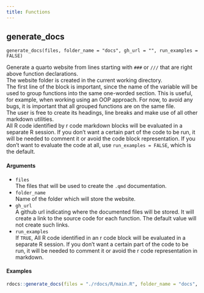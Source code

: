 ```yaml
---
title: Functions
---
```


## generate_docs

`generate_docs(files, folder_name = "docs", gh_url = "", run_examples = FALSE)` \

Generate a quarto website from lines starting with `###` or `///` that are right above function declarations. \
The website folder is created in the current working directory. \
The first line of the block is important, since the name of the variable will be used to group functions into the
same one-worded section. This is useful, for example, when working using an OOP approach. For now, to avoid any
bugs, it is important that all grouped functions are on the same file. \
The user is free to create its headings, line breaks and make use of all other markdown utilities. \
All R code identified by r code markdown blocks will be evaluated in a separate R session. If you don't want a certain part of the
code to be run, it will be needed to comment it or avoid the code block representation. If you don't want to evaluate
the code at all, use `run_examples = FALSE`, which is the default. \

#### Arguments

* `files` \
The files that will be used to create the `.qmd` documentation.
* `folder_name` \
Name of the folder which will store the website. \
* `gh_url` \
A github url indicating where the documented files will be stored. It will create a link to the source code for each
function. The default value will not create such links. \
* `run_examples` \
If `TRUE`, All R code identified in an r code block will be evaluated in a separate R session. If you don't want a certain part
of the code to be run, it will be needed to comment it or avoid the r code representation in markdown. \


#### Examples

```r
rdocs::generate_docs(files = "./rdocs/R/main.R", folder_name = "docs", gh_url = "https://github.com/daniellga/rdocs/tree/main/rdocs/R", run_examples = FALSE)
```
